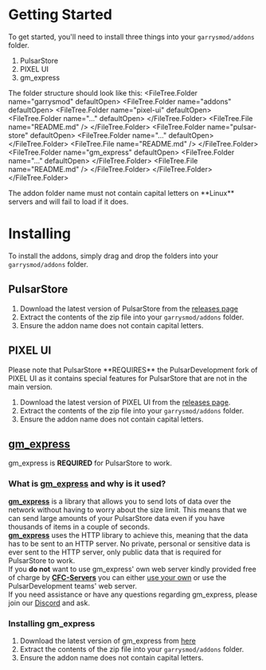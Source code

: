 
# Getting Started
To get started, you'll need to install three things into your `garrysmod/addons` folder.
1. PulsarStore
2. PIXEL UI
3. gm_express

The folder structure should look like this:
<FileTree>
	<FileTree.Folder name="garrysmod" defaultOpen>
		<FileTree.Folder name="addons" defaultOpen>
			<FileTree.Folder name="pixel-ui" defaultOpen>
				<FileTree.Folder name="..." defaultOpen>
				</FileTree.Folder>
				<FileTree.File name="README.md" />
			</FileTree.Folder>
			<FileTree.Folder name="pulsar-store" defaultOpen>
				<FileTree.Folder name="..." defaultOpen>
				</FileTree.Folder>
				<FileTree.File name="README.md" />
			</FileTree.Folder>
			<FileTree.Folder name="gm_express" defaultOpen>
				<FileTree.Folder name="..." defaultOpen>
				</FileTree.Folder>
				<FileTree.File name="README.md" />
			</FileTree.Folder>
		</FileTree.Folder>
	</FileTree.Folder>
</FileTree>


<Callout emoji="💡">
	The addon folder name must not contain capital letters on **Linux** servers and will fail to load if it does.
</Callout>

# Installing
To install the addons, simply drag and drop the folders into your `garrysmod/addons` folder.

## PulsarStore
1. Download the latest version of PulsarStore from the [releases page](https://www.gmodstore.com/market/view/pulsar-a-simple-ingame-store/versions)
2. Extract the contents of the zip file into your `garrysmod/addons` folder.
3. Ensure the addon name does not contain capital letters.

## PIXEL UI
<Callout emoji="💡">
	Please note that PulsarStore **REQUIRES** the PulsarDevelopment fork of PIXEL UI as it contains special features for PulsarStore that are not in the main version.
</Callout>

1. Download the latest version of PIXEL UI from the [releases page](https://github.com/Pulsar-Dev/pixel-ui/releases/tag/1.3.2).
2. Extract the contents of the zip file into your `garrysmod/addons` folder.
3. Ensure the addon name does not contain capital letters.

## [gm_express](https://github.com/CFC-Servers/gm_express)
gm_express is **REQUIRED** for PulsarStore to work.<br/>

### What is [gm_express](https://github.com/CFC-Servers/gm_express) and why is it used?
[**gm_express**](https://github.com/CFC-Servers/gm_express) is a library
that allows you to send lots of data over the network without having to worry about the size limit.
This means that we can send large amounts of your PulsarStore data even if you have thousands of items in a couple of seconds.<br/>
[**gm_express**](https://github.com/CFC-Servers/gm_express) uses the HTTP library to achieve this,
meaning that the data has to be sent to an HTTP server.
No private, personal or sensitive data is ever sent to the HTTP server, only public data that is required for PulsarStore to work.<br/>
If you **do not** want to use gm_express' own web server kindly provided free of charge by [**CFC-Servers**](https://github.com/CFC-Servers) you can either [use your own](https://github.com/CFC-Servers/gm_express_service) or use the PulsarDevelopment teams' web server.<br/>
If you need assistance or have any questions regarding gm_express, please join our [Discord](https://discord.gg/2ZQv7dVmtJ) and ask.

### Installing gm_express
1. Download the latest version of gm_express from [here](https://github.com/CFC-Servers/gm_express/archive/refs/heads/main.zip)
2. Extract the contents of the zip file into your `garrysmod/addons` folder.
3. Ensure the addon name does not contain capital letters.

